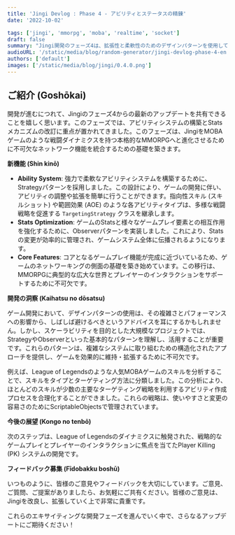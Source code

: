 ```yaml
---
title: 'Jingi Devlog : Phase 4 - アビリティとステータスの精錬'
date: '2022-10-02'

tags: ['jingi', 'mmorpg', 'moba', 'realtime', 'socket']
draft: false
summary: "Jingi開発のフェーズ4は、拡張性と柔軟性のためのデザインパターンを使用して、アビリティと統計システムの洗練に焦点を当てています。このフェーズでは、堅牢なアビリティシステムで戦闘ダイナミクスを強化し、オブザーバーパターンを通じて相互作用を最適化し、MMORPGのネットワーク統合の舞台を整えます。"
audioURL: '/static/media/blog/random-generator/jingi-devlog-phase-4-en.mp3'
authors: ['default']
images: ['/static/media/blog/jingi/0.4.0.png']
---
```



## ご紹介 (Goshōkai)

開発が進むにつれて、Jingiのフェーズ4からの最新のアップデートを共有できることを嬉しく思います。このフェーズでは、アビリティシステムの構築とStatsメカニズムの改訂に重点が置かれてきました。このフェーズは、JingiをMOBAゲームのような戦闘ダイナミクスを持つ本格的なMMORPGへと進化させるために不可欠なネットワーク機能を統合するための基礎を築きます。

<YouTubeEmbed url="https://www.youtube.com/watch?v=mkFDlAXRNb4&t=48s" />

**新機能 (Shin kinō)**

- **Ability System**: 強力で柔軟なアビリティシステムを構築するために、Strategyパターンを採用しました。この設計により、ゲームの開発に伴い、アビリティの調整や拡張を簡単に行うことができます。指向性スキル (スキルショット) や範囲効果 (AOE) のような各アビリティタイプは、多様な戦闘戦略を促進する `TargetingStrategy` クラスを継承します。
- **Stats Optimization**: ゲームのStatsと様々なゲームプレイ要素との相互作用を強化するために、Observerパターンを実装しました。これにより、Statsの変更が効率的に管理され、ゲームシステム全体に伝播されるようになります。
- **Core Features**: コアとなるゲームプレイ機能が完成に近づいているため、ゲームのネットワーキングの側面の基礎を築き始めています。この移行は、MMORPGに典型的な広大な世界とプレイヤーのインタラクションをサポートするために不可欠です。

**開発の洞察 (Kaihatsu no dōsatsu)**

ゲーム開発において、デザインパターンの使用は、その複雑さとパフォーマンスへの影響から、しばしば避けるべきというアドバイスを耳にするかもしれません。しかし、スケーラビリティを目的とした大規模なプロジェクトでは、StrategyやObserverといった基本的なパターンを理解し、活用することが重要です。これらのパターンは、複雑なシステムに取り組むための構造化されたアプローチを提供し、ゲームを効果的に維持・拡張するために不可欠です。

例えば、League of Legendsのような人気MOBAゲームのスキルを分析することで、スキルをタイプとターゲティング方法に分類しました。この分析により、ほとんどのスキルが少数の主要なターゲティング戦略を利用するアビリティ作成プロセスを合理化することができました。これらの戦略は、使いやすさと変更の容易さのためにScriptableObjectsで管理されています。

**今後の展望 (Kongo no tenbō)**

次のステップは、League of Legendsのダイナミクスに触発された、戦略的なゲームプレイとプレイヤーのインタラクションに焦点を当てたPlayer Killing (PK) システムの開発です。

**フィードバック募集 (Fīdobakku boshū)**

いつものように、皆様のご意見やフィードバックを大切にしています。ご意見、ご質問、ご提案がありましたら、お気軽にご共有ください。皆様のご意見は、Jingiを改良し、拡張していく上で非常に貴重です。

これらのエキサイティングな開発フェーズを進んでいく中で、さらなるアップデートにご期待ください！